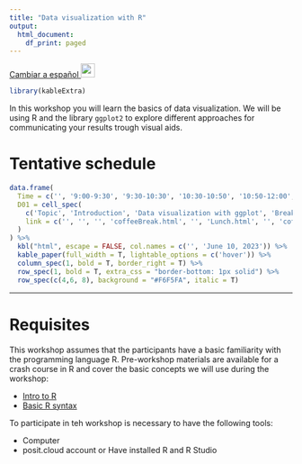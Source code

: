 ```yaml
---
title: "Data visualization with R"
output:
  html_document:
    df_print: paged
---
```


[Cambiar a español ![](img/flag_mx.gif){width="25"}](ES/index.html)

```r
library(kableExtra)
```

In this workshop you will learn the basics of data visualization. We will be using R and the library `ggplot2` to explore different approaches for communicating your results trough visual aids.

# Tentative schedule

```r
data.frame(
  Time = c('', '9:00-9:30', '9:30-10:30', '10:30-10:50', '10:50-12:00', '12:00-13:00', '13:00-14:00', '14:00-14:20', '14:20-15:00'),
  D01 = cell_spec(
    c('Topic', 'Introduction', 'Data visualization with ggplot', 'Break', 'Further customization', 'Lunch', 'Figure arrangements', 'Break', 'Beyond static visualization'), 'html',
    link = c('', '', '', 'coffeeBreak.html', '', 'Lunch.html', '', 'coffeeBreak.html', '')
  )
) %>%
  kbl("html", escape = FALSE, col.names = c('', 'June 10, 2023')) %>%
  kable_paper(full_width = T, lightable_options = c('hover')) %>%
  column_spec(1, bold = T, border_right = T) %>%
  row_spec(1, bold = T, extra_css = "border-bottom: 1px solid") %>%
  row_spec(c(4,6, 8), background = "#F6F5FA", italic = T)
```


----

# Requisites

This workshop assumes that the participants have a basic familiarity with the programming language R. Pre-workshop materials are available for a crash course in R and cover the basic concepts we will use during the workshop:
  
  - [Intro to R]()
  - [Basic R syntax]()

To participate in teh workshop is necessary to have the following tools:
  
  - Computer
  - posit.cloud account or Have installed R and R Studio


<!-- -   Introduccion a ggplot -->
<!-- -   Tipos de graficos -->
<!-- -   Temas y opciones customizacion -->
<!-- -   Intro to ggplot -->
<!--     -   Objetivo de la visualizacion de datos -->
<!--     -   Inspiracion -->
<!--     -   Visualizaciones abstractas? -->
<!-- -   Propiedades de un grafico -->
<!--     -   *Propiedades generales*, titles, axis, labels -->
<!--     -   *Forma*, size vs shape -->
<!--     -   *Color*, categorical vs gradients -->
<!--     -   *Layouts* -->
<!-- -   Tipos de graficos -->
<!--     -   Distribucion -->
<!--         -   Histogramas -->
<!--         -   Boxplot -->
<!--         -   Bubbles -->
<!--         -   Mozaic -->
<!--     -   Correlation -->
<!--         -   Scatterplot -->
<!--         -   Heatmap -->
<!--     -   Ranking -->
<!--         -   Barplot -->
<!--         -   Radar/spider -->
<!--     -   Proportion -->
<!--         -   Doughnut -->
<!--         -   Pie -->
<!--         -   Treemap -->
<!--     -   Time series -->
<!--         -   Line -->
<!--         -   Bars -->
<!--         -   Area -->
<!--     -   Relationship -->
<!--         -   Network -->
<!--         -   Sankey -->
<!-- -   Arrangements -->
<!--     -   Facets -->
<!--     -   ggarrange -->
<!-- -   Dynamics visuals with plotly -->
